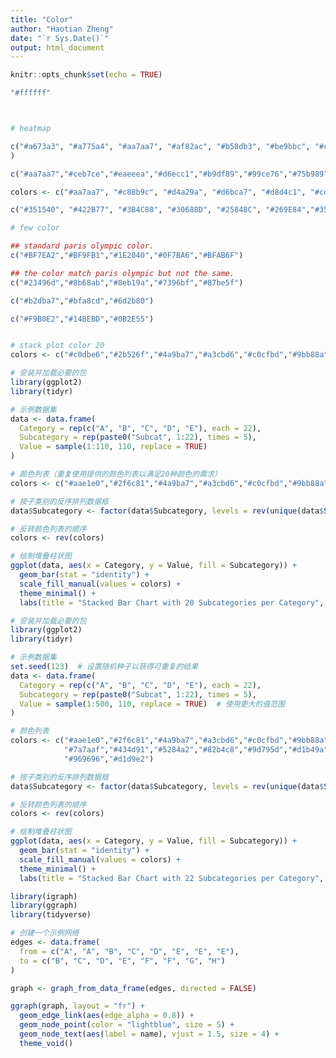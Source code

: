 ```yaml
---
title: "Color"
author: "Haotian Zheng"
date: "`r Sys.Date()`"
output: html_document
---
```


```r
knitr::opts_chunk$set(echo = TRUE)
```

```r

"#ffffff"



# heatmap

c("#a673a3", "#a775a4", "#aa7aa7", "#af82ac", "#b58db3", "#be9bbc", "#c6a9c6", "#ceb7ce", "#d5c3d5", "#dcd0dd", "#e3dce4", "#e8e7e9", "#eaeeea", "#e9f1e6", "", "#e1f0d6", "#dbeecb", "#d6ecc1", "#d1eab6", "#cbe8aa", "#c5e59d", "#bfe292", "#b9df89", "#b3dc82", "#add97d", "#a6d579", "#a0d277", "#99ce76", "#92ca77", "#8bc67b", "#83c280", "#7cbd85", "#75b989", "#6eb58c", "#67b090", "#60ac93", "#59a795", "#54a296", "#509d95", "#4d9793", "#4a9190", "#478c8c", "#458689", "#428085", "#407981", "#3d737d", "#3b6e79", "#3a6a77", "#396876", "#396775"
)

c("#aa7aa7","#ceb7ce","#eaeeea","#d6ecc1","#b9df89","#99ce76","#75b989","#54a296","#458689","#3a6a77")

colors <- c("#aa7aa7", "#c88b9c", "#d4a29a", "#d6bca7", "#d8d4c1", "#cdd2c2", "#c4cfc3", "#beccc5", "#9cb3ad", "#7a9b99", "#598287", "#3a6a77")

c("#351540", "#422B77", "#3B4C88", "#30688D", "#25848C", "#269E84","#35B777", "#72CB54", "#B3DB37", "#F8E620")

# few color

## standard paris olympic color.
c("#BF7EA2","#BF9FB1","#1E2040","#0F7BA6","#BFAB6F")

## the color match paris olympic but not the same.
c("#23496d","#8b68ab","#8eb19a","#7396bf","#87be5f")

c("#b2dba7","#bfa8cd","#6d2b80")

c("#F9B0E2","#14BEBD","#0B2E55")


# stack plot color 20
colors <- c("#c0dbe6","#2b526f","#4a9ba7","#a3cbd6","#c0cfbd","#9bb88a","#7b9b64","#d0cab7","#c6a4c5","#9b7baa","#7a7aaf","#434d91","#5284a2","#82b4c8","#9d795d","#d1b49a","#fff08c","#e1834e","#cd6073","#ffc7c9","#969696","#d1d9e2")
```


```r
# 安装并加载必要的包
library(ggplot2)
library(tidyr)

# 示例数据集
data <- data.frame(
  Category = rep(c("A", "B", "C", "D", "E"), each = 22),
  Subcategory = rep(paste0("Subcat", 1:22), times = 5),
  Value = sample(1:110, 110, replace = TRUE)
)

# 颜色列表（重复使用提供的颜色列表以满足20种颜色的需求）
colors <- c("#aae1e0","#2f6c81","#4a9ba7","#a3cbd6","#c0cfbd","#9bb88a","#7b9b64","#d0cab7","#c6a4c5","#9b7baa","#7a7aaf","#434d91","#5284a2","#82b4c8","#9d795d","#d1b49a","#fff08c","#e1834e","#cd6073","#ffc7c9","#969696","#d1d9e2")

# 按子类别的反序排列数据框
data$Subcategory <- factor(data$Subcategory, levels = rev(unique(data$Subcategory)))

# 反转颜色列表的顺序
colors <- rev(colors)

# 绘制堆叠柱状图
ggplot(data, aes(x = Category, y = Value, fill = Subcategory)) +
  geom_bar(stat = "identity") +
  scale_fill_manual(values = colors) +
  theme_minimal() +
  labs(title = "Stacked Bar Chart with 20 Subcategories per Category", x = "Category", y = "Value")

```

```r
# 安装并加载必要的包
library(ggplot2)
library(tidyr)

# 示例数据集
set.seed(123)  # 设置随机种子以获得可重复的结果
data <- data.frame(
  Category = rep(c("A", "B", "C", "D", "E"), each = 22),
  Subcategory = rep(paste0("Subcat", 1:22), times = 5),
  Value = sample(1:500, 110, replace = TRUE)  # 使用更大的值范围
)

# 颜色列表
colors <- c("#aae1e0","#2f6c81","#4a9ba7","#a3cbd6","#c0cfbd","#9bb88a","#7b9b64","#d0cab7","#c6a4c5","#9b7baa",
            "#7a7aaf","#434d91","#5284a2","#82b4c8","#9d795d","#d1b49a","#fff08c","#e1834e","#cd6073","#ffc7c9",
            "#969696","#d1d9e2")

# 按子类别的反序排列数据框
data$Subcategory <- factor(data$Subcategory, levels = rev(unique(data$Subcategory)))

# 反转颜色列表的顺序
colors <- rev(colors)

# 绘制堆叠柱状图
ggplot(data, aes(x = Category, y = Value, fill = Subcategory)) +
  geom_bar(stat = "identity") +
  scale_fill_manual(values = colors) +
  theme_minimal() +
  labs(title = "Stacked Bar Chart with 22 Subcategories per Category", x = "Category", y = "Value")

```
```r
library(igraph)
library(ggraph)
library(tidyverse)

# 创建一个示例网络
edges <- data.frame(
  from = c("A", "A", "B", "C", "D", "E", "E", "E"),
  to = c("B", "C", "D", "E", "F", "F", "G", "H")
)

graph <- graph_from_data_frame(edges, directed = FALSE)

ggraph(graph, layout = "fr") + 
  geom_edge_link(aes(edge_alpha = 0.8)) +
  geom_node_point(color = "lightblue", size = 5) +
  geom_node_text(aes(label = name), vjust = 1.5, size = 4) +
  theme_void()

```